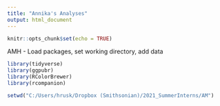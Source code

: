 ```yaml
---
title: "Annika's Analyses"
output: html_document
---
```


```r
knitr::opts_chunk$set(echo = TRUE)
```


AMH - Load packages, set working directory, add data
```r
library(tidyverse)
library(ggpubr)
library(RColorBrewer)
library(rcompanion)

setwd("C:/Users/hrusk/Dropbox (Smithsonian)/2021_SummerInterns/AM")


```
